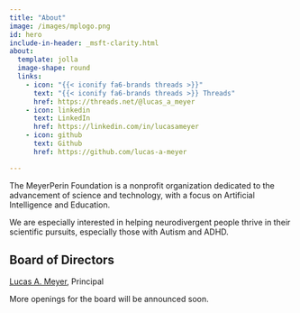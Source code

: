 ```yaml
---
title: "About"
image: /images/mplogo.png
id: hero
include-in-header: _msft-clarity.html
about:
  template: jolla
  image-shape: round
  links:
    - icon: "{{< iconify fa6-brands threads >}}"
      text: "{{< iconify fa6-brands threads >}} Threads"
      href: https://threads.net/@lucas_a_meyer
    - icon: linkedin
      text: LinkedIn
      href: https://linkedin.com/in/lucasameyer
    - icon: github
      text: Github
      href: https://github.com/lucas-a-meyer

---
```


:::{#hero}

The MeyerPerin Foundation is a nonprofit organization dedicated to the advancement of science and technology, with a focus on Artificial Intelligence and Education. 

We are especially interested in helping neurodivergent people thrive in their scientific pursuits, especially those with Autism and ADHD.

:::

## Board of Directors

[Lucas A. Meyer](https://www.meyerperin.com), Principal

More openings for the board will be announced soon.